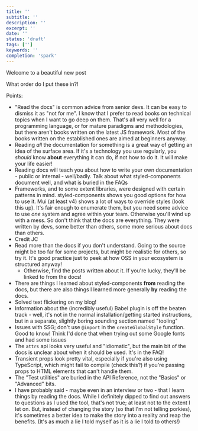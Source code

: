 ```yaml
---
title: ''
subtitle: ''
description: ''
excerpt: ''
date: ''
status: 'draft'
tags: ['']
keywords: ''
completion: 'spark'
---
```


<p>
  <Dropcap>Welcome</Dropcap> to a beautiful new post
</p>

What order do I put these in?!

Points:

- "Read the docs" is common advice from senior devs. It can be easy to dismiss it as "not
  for me". I know that I prefer to read books on technical topics when I want to go deep
  on them. That's all very well for a programming language, or for mature paradigms and
  methodologies, but there aren't books written on the latest JS framework. Most of the
  books written on the established ones are aimed at beginners anyway.
- Reading _all_ the documentation for something is a great way of getting an idea of the
  surface area. If it's a technology you use regularly, you _should_ know **about**
  everything it can do, if not how to do it. It will make your life easier!
- Reading docs will teach you about how to write your own documentation - public or
  internal - well/badly. Talk about what styled-components document well, and what is
  buried in the FAQs
- Frameworks, and to some extent libraries, were designed with certain patterns in mind.
  styled-components shows you good options for how to use it. Mui (at least v4) shows a
  lot of ways to override styles (look this up). It's fair enough to enumerate them, but
  you need some advice to use _one_ system and agree within your team. Otherwise you'll
  wind up with a mess. So don't think that the docs are everything. They were written by
  devs, some better than others, some more serious about docs than others.
- Credit JC
- Read more than the docs if you don't understand. Going to the source might be too far
  for some projects, but might be realistic for others, so try it. It's good practice just
  to peek at how OSS in your ecosystem is structured anyway!
  - Otherwise, find the posts written about it. If you're lucky, they'll be linked to from
    the docs!
- There are things I learned about styled-components **from** reading the docs, but there
  are also things I learned more generally **by** reading the docs.
- Solved text flickering on my blog!
- Information about the (incredibly useful) Babel plugin is off the beaten track - well,
  it's not in the normal installation/getting started instructions, but in a separate,
  slightly boring sounding section named "tooling"
- Issues with SSG; don't use `@import` in the `createGlobalStyle` function. Good to know!
  Think I'd done that when trying out some Google fonts and had some issues
- The `attrs` api looks very useful and "idiomatic", but the main bit of the docs is
  unclear about when it should be used. It's in the FAQ!
- Transient props look pretty vital, especially if you're also using TypeScript, which
  might fail to compile (check this?) if you're passing props to HTML elements that can't
  handle them.
- The "Test utilities" are buried in the API Reference, not the "Basics" or "Advanced"
  bits.
- I have probably said - maybe even in an interview or two - that I learn things by
  reading the docs. While I definitely dipped to find out answers to questions as I used
  the tool, that's not true; at least not to the extent I let on. But, instead of changing
  the story (so that I'm not telling porkies), it's sometimes a better idea to make the
  story into a reality and reap the benefits. (It's as much a lie I told myself as it is a
  lie I told to others!)
